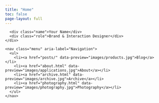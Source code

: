 ```yaml
---
title: "Home"
toc: false
page-layout: full
---
```


<div class="frame">
  <aside class="rail" aria-label="Primary">
    <div class="brand">
      <div class="name">Your Name</div>
      <div class="role">Brand & Interaction Designer</div>
    </div>

    <nav class="menu" aria-label="Navigation">
      <ul>
        <li><a href="posts/" data-preview="images/products.jpg">Blog</a></li>
        <li><a href="about.html" data-preview="images/applications.jpg">About</a></li>
        <li><a href="archive.html" data-preview="images/archive.jpg">Archive</a></li>
        <li><a href="photography.html" data-preview="images/photography.jpg">Photography</a></li>
      </ul>
    </nav>
  </aside>

  <main class="preview" aria-live="polite">
    <div class="preview-img" role="img" aria-label="Section preview"></div>
  </main>
</div>
